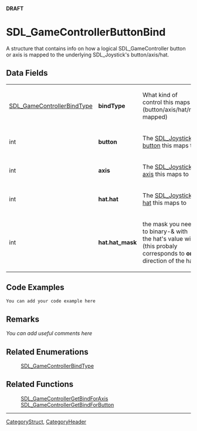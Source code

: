 <span color="red">'''DRAFT'''</span>

<!-- #*^*^*^*^*See http://wiki.libsdl.org/moin.cgi/SGStructures for details on editing this page*^*^*^*^* -->


= SDL_GameControllerButtonBind =
A structure that contains info on how a logical SDL_GameController button or axis is mapped to the underlying SDL_Joystick's button/axis/hat.




== Data Fields ==
{|
|[[SDL_GameControllerBindType]]
|'''bindType'''
|What kind of control this maps to (button/axis/hat/not mapped)
|-
|int
|'''button'''
|The [[SDL_JoystickGetButton|SDL_Joystick button]] this maps to
|-
|int
|'''axis'''
|The [[SDL_JoystickGetAxis|SDL_Joystick axis]] this maps to
|-
|int
|'''hat.hat'''
|The [[SDL_JoystickGetHat|SDL_Joystick hat]] this maps to
|-
|int
|'''hat.hat_mask'''
|the mask you need to binary-& with the hat's value with (this probaly corresponds to '''one''' direction of the hat)
|}

== Code Examples ==
<syntaxhighlight lang='c++'>
You can add your code example here
</syntaxhighlight>

<!-- #Leave this section as-is unless you have a code example to put in.  In that case, replace You can add your code example here with your code example following the Style Guide instructions.  Leave the rest of the markup alone and delete this comment. -->


== Remarks ==
''You can add useful comments here''

<!-- #Leave this section as-is unless you have a remark to put in.  In that case, replace ''You can add useful comments here'' with your remark(s) following the Style Guide instructions.  Leave the rest of the markup alone and delete this comment. -->


== Related Enumerations ==
:[[SDL_GameControllerBindType]]

== Related Functions ==
:[[SDL_GameControllerGetBindForAxis]]
:[[SDL_GameControllerGetBindForButton]]

----
[[CategoryStruct]], [[CategoryHeader]]
<!-- #See the Style Guide for instructions on editing the footer. -->
